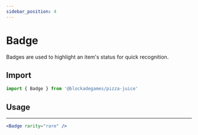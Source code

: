 ```yaml
---
sidebar_position: 4
---
```



# Badge

Badges are used to highlight an item's status for quick recognition.

## Import
```jsx
import { Badge } from '@blockadegames/pizza-juice'
```

## Usage

<Stack wrap='wrap'>
  <Badge rarity='common' />
  <Badge rarity='uncommon' />
  <Badge rarity='rare' />
  <Badge rarity='ultraRare' />
  <Badge rarity='legendary' />
</Stack>

- - -

```jsx
<Badge rarity="rare" />
```
